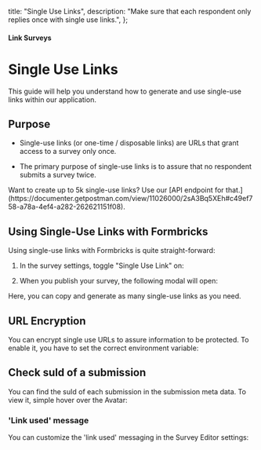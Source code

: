 

  title: "Single Use Links",
  description: "Make sure that each respondent only replies once with single use links.",
};

#### Link Surveys

# Single Use Links

This guide will help you understand how to generate and use single-use links within our application.

## Purpose

- Single-use links (or one-time / disposable links) are URLs that grant access to a survey only once.

- The primary purpose of single-use links is to assure that no respondent submits a survey twice.

<Note>
Want to create up to 5k single-use links? Use our [API endpoint for that.](https://documenter.getpostman.com/view/11026000/2sA3Bq5XEh#c49ef758-a78a-4ef4-a282-262621151f08).
</Note>

## Using Single-Use Links with Formbricks

Using single-use links with Formbricks is quite straight-forward:

1. In the survey settings, toggle "Single Use Link" on:

   <MdxImage
     src={Settings}
     alt="Single use survey settings"
     quality="100"
     className="max-w-full rounded-lg sm:max-w-3xl"
   />

2. When you publish your survey, the following modal will open:
   <MdxImage
     src={ShareModal}
     alt="Share modal with 7 single use links which can be regenerated"
     quality="100"
     className="max-w-full rounded-lg sm:max-w-3xl"
   />

Here, you can copy and generate as many single-use links as you need.

## URL Encryption

You can encrypt single use URLs to assure information to be protected. To enable it, you have to set the correct environment variable:

<MdxImage
  src={EnvVar}
  alt="Set the right env var to be able to enable encryption."
  quality="100"
  className="max-w-full rounded-lg sm:max-w-3xl"
/>

## Check suId of a submission

You can find the suId of each submission in the submission meta data. To view it, simple hover over the Avatar:

<MdxImage
  src={Metadata}
  alt="View suId in the submission meta data."
  quality="100"
  className="max-w-full rounded-lg sm:max-w-3xl"
/>

### 'Link used' message

You can customize the 'link used' messaging in the Survey Editor settings:

<MdxImage
  src={Message}
  alt="Adjust the message shown to people if a link was already used."
  quality="100"
  className="max-w-full rounded-lg sm:max-w-3xl"
/>
